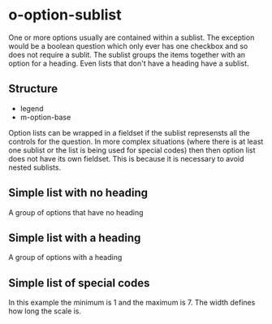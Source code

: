 
<Meta of={SublistStories} title="Molecules/Scale" />

# o-option-sublist
One or more options usually are contained within a sublist.  The exception would be a boolean question which only ever has one checkbox and so does not require a sublit.
The sublist groups the items together with an option for a heading. Even lists that don't have a heading have a sublist.

## Structure
- legend
- m-option-base

Option lists can be wrapped in a fieldset if the sublist represensts all the controls for the question.  In more complex situations (where there is at least one sublist or the list is being used for special codes) then then option list does not have its own fieldset.  This is because it is necessary to avoid nested sublists.
## Simple list with no heading 
A group of options that have no heading
<Canvas of={SublistStories.SimpleList} />
<Controls of={SublistStories.SimpleList} />

## Simple list with a heading 
A group of options with a heading
<Canvas of={SublistStories.Sublist} />
<Controls of={SublistStories.Sublist} />

## Simple list of special codes
In this example the minimum is 1 and the maximum is 7.  The width defines how long the scale is.
<Canvas of={SublistStories.Sublist} />
<Controls of={SublistStories.Sublist} />
